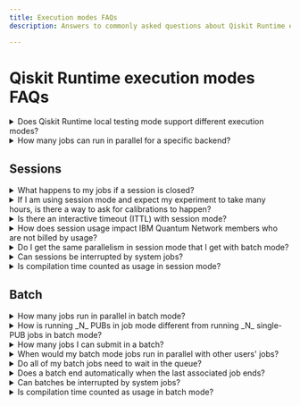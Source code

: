 ```yaml
---
title: Execution modes FAQs
description: Answers to commonly asked questions about Qiskit Runtime execution modes

---
```

# Qiskit Runtime execution modes FAQs

<details>
  <summary>
    Does Qiskit Runtime local testing mode support different execution modes?
  </summary>

Local testing mode supports the syntax for the different execution modes, but because there is no scheduling involved when testing locally, the modes are ignored.
</details>

<details>
  <summary>
    How many jobs can run in parallel for a specific backend?
  </summary>

The number of jobs running in parallel is based on the degree of parallelism configured for the backend, which is five for most backends today.
</details>


## Sessions

<details>
  <summary>
    What happens to my jobs if a session is closed?
  </summary>

If you are using the `Session` class in `qiskit-ibm-runtime`:

  - `Session.close()` means the session no longer accepts new jobs, but existing jobs run to completion.
  - `Session.cancel()` cancels all pending session jobs.

If you are using the REST API directly:

  - `PATCH /sessions/{id}` with `accepting_jobs=False` means the session no longer accepts new jobs, but existing jobs run to completion.
  - `DELETE /sessions/{id}/close` cancels all pending session jobs.
</details>

<details>
  <summary>
    If I am using session mode and expect my experiment to take many hours, is there a way to ask for calibrations to happen?
  </summary>

No. On-demand calibration is not available.
</details>

<details>
  <summary>
    Is there an interactive timeout (ITTL) with session mode?
  </summary>

Yes. This reduces unwanted cost if a user forgets to close their session.
</details>

<details>
  <summary>
    How does session usage impact IBM Quantum Network members who are not billed by usage?
  </summary>

IBM Quantum Network members gain reserved capacity on IBM Quantum&trade; systems. Usage is deducted from this capacity and hubs with lower capacity have longer queueing time.
</details>

<details>
  <summary>
    Do I get the same parallelism in session mode that I get with batch mode?
  </summary>

Yes. If you submit multiple jobs simultaneously in a session, these jobs will run in parallel.
</details>

<details>
  <summary>
    Can sessions be interrupted by system jobs?
  </summary>

No.  Sessions run in dedicated mode, which means that the user has total access to the backend.  Sessions are never interrupted by system jobs, such as calibrations or software upgrades.
</details>

<details>
  <summary>
    Is compilation time counted as usage in session mode?
  </summary>

Yes.  In session mode, usage is the wall clock time the system is **committed to the session**. It starts when the first session job starts and ends when the session goes inactive, is closed, or when the last job completes, whichever happens **last**. Thus, usage continues to accumulate after a session ends if the system is still running a job. Additionally, time after a job completes while the system waits for another session job (the interactive time to live (ITTL)) counts as usage. This is why you should ensure the session is closed as soon as you are done submitting jobs to it.
</details>

## Batch

<details>
  <summary>
    How many jobs run in parallel in batch mode?
  </summary>

The number of jobs running in parallel is based on the degree of parallelism configured for the backend, which is five for most backends. However, the number of concurrent jobs in an active batch could be lower because there could be other jobs already running when the batch becomes active.
</details>

<details>
  <summary>
    How is running _N_ PUBs in job mode different from running _N_ single-PUB jobs in batch mode?
  </summary>

The main difference is the time and cost trade off:

Batch mode:

- The total run time is less because the classical processing might run in parallel.
- There is a slight overhead for running each job, so you end up paying a little more for batched jobs. This overhead correlates to the size of the job. For example, the total usage of two jobs, each containing 40 100x100 circuits, is six seconds more than a single job containing 80 circuits.
- Because batch mode doesn't give you exclusive access to a backend, jobs inside a batch might run with other users' jobs or system calibration jobs.
- If some jobs fail, you still get results from the completed jobs.
- You can take action in the middle of a batch workload based on the results of completed jobs. For example, you can cancel the rest of the jobs if the initial results look incorrect.

Job mode:

- The total run time is likely to be higher because there is no parallelism.
- You don't pay for the extra per-job overhead associated with batch workloads.
- All of your circuits will run together.
- If this single job fails, you don't get partial results.
- Your job might hit the system limit if it contains too many circuits or if the circuits are too large.

In general, if your each of your jobs consumes less than a minute of QPU time, consider combining them into a larger job (this applies to all execution modes).
</details>

<details>
  <summary>
    How many jobs I can submit in a batch?
  </summary>

There are no limits to how many jobs you can submit in a Batch. There are, however, limits on how much usage your jobs can consume based on your plan.
</details>

<details>
  <summary>
    When would my batch mode jobs run in parallel with other users' jobs?
  </summary>

The degree of parallelism configured for a backend is also called "execution lanes". If there are one or more execution lanes available, and your batch jobs are next in line to be run, the scheduler starts enough jobs to fill the lanes. Similarly, if your batch doesn't have enough jobs to fill the lanes, the scheduler starts other users' jobs.

Example: The backend you choose has five execution lanes, and two of them are currently occupied by other users' jobs. Your batch of six jobs is next in line to be run.

Because there are three available lanes, the scheduler starts three of your six batch jobs. It continues to start jobs in your batch as jobs finish and execution lanes become available. If a lane becomes available and there are no more jobs in your batch, the scheduler starts the next job in line.
</details>

<details>
  <summary>
    Do all of my batch jobs need to wait in the queue?
  </summary>

Because QPUs are limited and shared resources, all jobs need to wait in the queue. However, when the first job in your batch starts running, all the other jobs in that batch essentially jump to the front of the queue and are prioritized by the scheduler.
</details>

<details>
  <summary>
    Does a batch end automatically when the last associated job ends?
  </summary>

Yes. However, there is a slight overhead associated with this auto-detection, so you should always close your batch and session.
</details>

<details>
  <summary>
    Can batches be interrupted by system jobs?
  </summary>

Yes.  Batch workloads might be interrupted by system jobs, such as calibrations or software upgrades.
</details>

<details>
  <summary>
    Is compilation time counted as usage in batch mode?
  </summary>

No.  In batch mode, only time spent on the quantum hardware counts as usage.
</details>